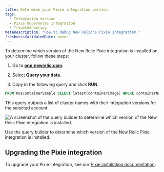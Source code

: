 ```yaml
---
title: Determine your Pixie integration version
tags:
  - Integration version
  - Pixie Kubernetes integration
  - Troubleshooting
metaDescription: "How to debug New Relic's Pixie integration."
freshnessValidatedDate: never
---
```



To determine which version of the New Relic Pixie integration is installed on your cluster, follow these steps:

1. Go to <DoNotTranslate>**[one.newrelic.com](https://one.newrelic.com/all-capabilities)**</DoNotTranslate>.

2. Select <DoNotTranslate>**Query your data**</DoNotTranslate>.

3. Copy in the following query and click <DoNotTranslate>**RUN**</DoNotTranslate>.

```sql
FROM K8sContainerSample SELECT latest(containerImage) WHERE containerName LIKE '%newrelic-pixie%' FACET clusterName
```

This query outputs a list of cluster names with their integration versions for the selected account:

<img
  title="Pixie integration in query builder"
  alt="A screenshot of the query builder to determine which version of the New Relic Pixie integration is installed."
  src={pixieIntegrationVersion}
/>

<figcaption>
  Use the query builder to determine which version of the New Relic Pixie integration is installed.
</figcaption>

## Upgrading the Pixie integration

To upgrade your Pixie integration, see our [Pixie installation documentation](/docs/kubernetes-pixie/auto-telemetry-pixie/install-auto-telemetry-pixie/#upgrade).
